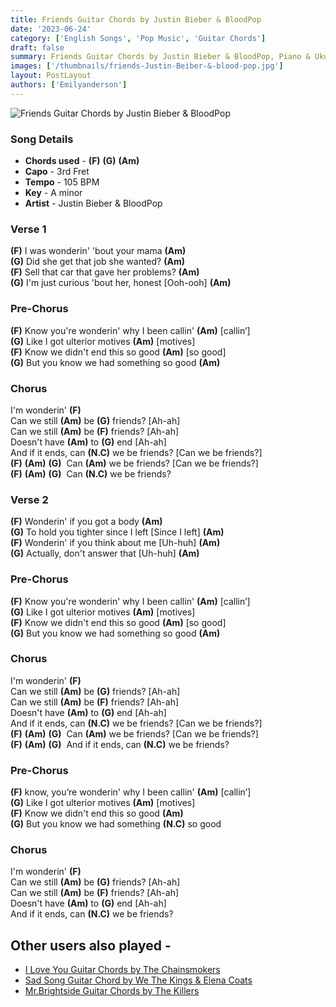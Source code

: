 ```yaml
---
title: Friends Guitar Chords by Justin Bieber & BloodPop
date: '2023-06-24'
category: ['English Songs', 'Pop Music', 'Guitar Chords']
draft: false
summary: Friends Guitar Chords by Justin Bieber & BloodPop, Piano & Ukulele Chords, Chords used - (F) (G) (Am), Capo - 3rd  Fret, Key - A Major
images: ['/thumbnails/friends-Justin-Beiber-&-blood-pop.jpg']
layout: PostLayout
authors: ['Emilyanderson']
---
```


![Friends Guitar Chords by Justin Bieber & BloodPop](/thumbnails/friends-Justin-Beiber-&-blood-pop.jpg)

### Song Details

- **Chords used** - **(F)** **(G)** **(Am)**
- **Capo** - 3rd Fret
- **Tempo** - 105 BPM
- **Key** - A minor
- **Artist** - Justin Bieber & BloodPop

### Verse 1

**(F)** I was wonderin' 'bout your mama **(Am)**\
**(G)** Did she get that job she wanted? **(Am)**\
**(F)** Sell that car that gave her problems? **(Am)**\
**(G)** I'm just curious 'bout her, honest \[Ooh-ooh\] **(Am)**

### Pre-Chorus 

**(F)** Know you're wonderin' why I been callin' **(Am)** \[callin’\]\
**(G)** Like I got ulterior motives **(Am)** \[motives\]\
**(F)** Know we didn't end this so good **(Am)** \[so good\]\
**(G)** But you know we had something so good **(Am)**

### Chorus

I'm wonderin' **(F)**\
Can we still **(Am)** be **(G)** friends? \[Ah-ah\]\
Can we still **(Am)** be **(F)** friends? \[Ah-ah\]\
Doesn't have **(Am)** to **(G)** end \[Ah-ah\]\
And if it ends, can **(N.C)** we be friends? \[Can we be friends?\]\
**(F)** **(Am)** **(G)**  Can **(Am)** we be friends? \[Can we be friends?\]\
**(F)** **(Am)** **(G)**  Can **(N.C)** we be friends?

### Verse 2

**(F)** Wonderin' if you got a body **(Am)**\
**(G)** To hold you tighter since I left \[Since I left\] **(Am)**\
**(F)** Wonderin' if you think about me \[Uh-huh\] **(Am)**\
**(G)** Actually, don't answer that \[Uh-huh\] **(Am)**

### Pre-Chorus 

**(F)** Know you're wonderin' why I been callin' **(Am)** \[callin’\]\
**(G)** Like I got ulterior motives **(Am)** \[motives\]\
**(F)** Know we didn't end this so good **(Am)** \[so good\]\
**(G)** But you know we had something so good **(Am)**

### Chorus

I'm wonderin' **(F)**\
Can we still **(Am)** be **(G)** friends? \[Ah-ah\]\
Can we still **(Am)** be **(F)** friends? \[Ah-ah\]\
Doesn't have **(Am)** to **(G)** end \[Ah-ah\]\
And if it ends, can **(N.C)** we be friends? \[Can we be friends?\]\
**(F)** **(Am)** **(G)**  Can **(Am)** we be friends? \[Can we be friends?\]\
**(F)** **(Am)** **(G)**  And if it ends, can **(N.C)** we be friends?

### Pre-Chorus 

**(F)** know, you’re wonderin' why I been callin' **(Am)** \[callin’\]\
**(G)** Like I got ulterior motives **(Am)** \[motives\]\
**(F)** Know we didn't end this so good **(Am)**\
**(G)** But you know we had something **(N.C)** so good

### Chorus

I'm wonderin' **(F)**\
Can we still **(Am)** be **(G)** friends? \[Ah-ah\]\
Can we still **(Am)** be **(F)** friends? \[Ah-ah\]\
Doesn't have **(Am)** to **(G)** end \[Ah-ah\]\
And if it ends, can **(N.C)** we be friends?

## Other users also played -

- [I Love You Guitar Chords by The Chainsmokers](https://www.chordsco.com/chords/i-love-you-guitar-chords-by-the-chainsmokers)
- [Sad Song Guitar Chord by We The Kings & Elena Coats](https://www.chordsco.com/chords/sad-song-guitar-chord-by-we-the-kings-elena-coats)
- [Mr.Brightside Guitar Chords by The Killers](https://www.chordsco.com/chords/mrbrightside-guitar-chords-by-the-killers)
